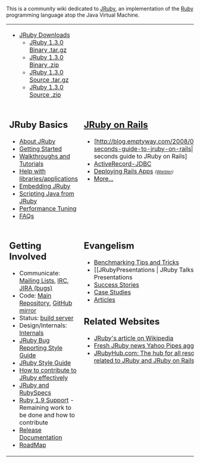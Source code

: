 This is a community wiki dedicated to [http://jruby.org JRuby], an implementation of the [http://www.ruby-lang.org/en Ruby] programming language atop the Java Virtual Machine.

<table width="100%" cellpadding="10">

<tr valign="top">
<td>

* [http://dist.codehaus.org/jruby JRuby Downloads]
** [http://dist.codehaus.org/jruby/1.3.0/jruby-bin-1.3.0.tar.gz JRuby 1.3.0 Binary .tar.gz]
** [http://dist.codehaus.org/jruby/1.3.0/jruby-bin-1.3.0.zip    JRuby 1.3.0 Binary .zip]
** [http://dist.codehaus.org/jruby/1.3.0/jruby-src-1.3.0.tar.gz JRuby 1.3.0 Source .tar.gz]
** [http://dist.codehaus.org/jruby/1.3.0/jruby-src-1.3.0.zip    JRuby 1.3.0 Source .zip]

</td>

</tr>
<tr valign="top">
<td>

==JRuby Basics==

* [[About JRuby]]
* [[Getting Started]]
* [[Walkthroughs and Tutorials]]
* [[ApplicationsAndLibraries|Help with libraries/applications]]
* [[Java Integration | Embedding JRuby]]
* [[CallingJavaFromJRuby|Scripting Java from JRuby]]
* [[Performance Tuning]]
* [[FAQs]]
</td>
<td>

==[[JRuby on Rails]]==
* [http://blog.emptyway.com/2008/04/08/120-seconds-guide-to-jruby-on-rails| 120 seconds guide to JRuby on Rails]
* [[ActiveRecord-JDBC]]
* [[JRuby on Rails#Deployment|Deploying Rails Apps]]   <span style="font-size:70%; font-style:italic">([[Warbler]])</span>
* [[JRuby on Rails|More...]]
</td>

</tr>

<tr valign="top">
<td>

==Getting Involved==

* Communicate: [[Mailing Lists]], [[IRC]], [http://jira.codehaus.org/browse/JRUBY JIRA (bugs)]
* Code: [http://kenai.com/projects/jruby/sources/main/show Main Repository], [http://github.com/jruby/jruby/tree/master GitHub mirror]
* Status: [http://jruby.headius.com:8080/hudson/ build server]
* Design/Internals: [[Internals]]
* [[JRuby Bug Reporting Style Guide]]
* [[JRuby Style Guide]]
* [http://blog.emptyway.com/2008/03/27/how-to-contribute-to-jruby-effectively How to contribute to JRuby effectively]
* [[JRuby and RubySpecs]]
* [[Ruby 1_9 Support|Ruby 1.9 Support]] - Remaining work to be done and how to contribute
* [[Release Documentation]]
* [[RoadMap]]
</td>

<td>
== Evangelism ==
* [[Benchmarking Tips and Tricks]]
* [[JRubyPresentations | JRuby Talks and Presentations
* [[Success Stories]]
* [[Case Studies]]
* [[Articles]]

==Related Websites==

* [http://en.wikipedia.org/wiki/JRuby JRuby's article on Wikipedia]
* [http://pipes.yahoo.com/pipes/pipe.info?_id=oCCxOv9w3BGq_aM_1vC6Jw Fresh JRuby news Yahoo Pipes aggregator]
* [http://www.jrubyhub.com JRubyHub.com: The hub for all resources related to JRuby and JRuby on Rails resources]

</td>
</tr>
</table>

